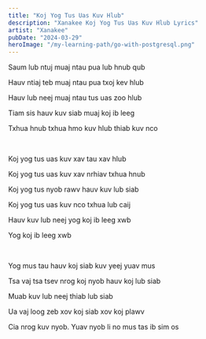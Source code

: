 ```yaml
---
title: "Koj Yog Tus Uas Kuv Hlub"
description: "Xanakee Koj Yog Tus Uas Kuv Hlub Lyrics"
artist: "Xanakee"
pubDate: "2024-03-29"
heroImage: "/my-learning-path/go-with-postgresql.png"
---
```


Saum lub ntuj muaj ntau pua lub hnub qub

Hauv ntiaj teb muaj ntau pua txoj kev hlub

Hauv lub neej muaj ntau tus uas zoo hlub

Tiam sis hauv kuv siab muaj koj ib leeg

Txhua hnub txhua hmo kuv hlub thiab kuv nco

<br />

Koj yog tus uas kuv xav tau xav hlub

Koj yog tus uas kuv xav nrhiav txhua hnub

Koj yog tus nyob rawv hauv kuv lub siab

Koj yog tus uas kuv nco txhua lub caij

Hauv kuv lub neej yog koj ib leeg xwb

Yog koj ib leeg xwb

<br />

Yog mus tau hauv koj siab kuv yeej yuav mus

Tsa vaj tsa tsev nrog koj nyob hauv koj lub siab

Muab kuv lub neej thiab lub siab

Ua vaj loog zeb xov koj siab xov koj plawv

Cia nrog kuv nyob. Yuav nyob li no mus tas ib sim os
